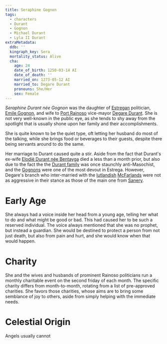 ```yaml
---
title: Seraphine Gognon
tags:
  - characters
  - Durant
  - Gognon
  - Michael Durant
  - Lyla II Durant
extraMetadata:
  ddb: ''
  kingraph_key: Sera
  mortality_status: Alive
  cha:
    age: 24
    date_of_birth: 1250-03-14 AI
    date_of_death: ''
    married_on: 1273-05-12 AI
    married_to: Degare Durant
    pronouns: She/Her
    sex: Female
---
```



_Seraphine Durant née Gognon_ was the daughter of [Estregan](../locations/estrega.mdx) politician, [Emile Gognon](./emile-gognon.mdx), and
wife to [Port Rainoso](../locations/port-rainoso.mdx) vice-mayor [Degare Durant](./degare-durant.mdx). She is not very well-known in the
public eye, as she tends to shy away from the spotlight that is usually shone upon her family and their accomplishments. 

She is quite known to be the quiet type, oft letting her husband do most of the talking, while she brings food or beverages to their guests, despite
there being servants around to do the same.

Her marriage to Durant caused quite a stir. Aside from the fact that Durant's ex-wife [Elodië Durant née Bentayga](./elodie-bentayga.mdx) died a less than a month prior, but also due to the fact the the [Durant family](../families/durant/index.mdx) was once staunchly anti-Masochist, and the [Gognons](../families/gognon/index.mdx) were one of the most devout in Estrega. However, Degare's branch who inter-married with the [Iutlandish](../locations/iutland.mdx) [McFarlands](../families/mcfarland/index.mdx) were not as aggressive in their stance as those of the main one from [Sanery](../locations/sanery.mdx).

# Early Age

She always had a voice inside her head from a young age, telling her what to do and what might be good or bad. This had caused her to be such a reserved individual. The voice always mentioned that she was no prophet, but instead a guardian. She would be destined to protect a person from not just death, but also from pain and hurt, and she would know when that would happen.

# Charity

She and the wives and husbands of prominent Rainoso politicians run a monthly charitable event on the second friday of each month. The specific charity differs from month-to-month, rotating from a list of pre-approved charities. She favors those charities, whose aims are to bring some semblance of joy to others, aside from simply helping with the immediate needs.

# Celestial Origin

Angels usually cannot 